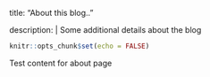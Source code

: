 
title: "About this blog.."

description: |
  Some additional details about the blog


```r
knitr::opts_chunk$set(echo = FALSE)
```

Test content for about page
